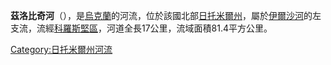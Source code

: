 '''茲洛比奇河'''（{{lang-uk|Злобич}}），是[[烏克蘭|烏克蘭]]的河流，位於該國北部[[日托米爾州|日托米爾州]]，屬於[[伊爾沙河|伊爾沙河]]的左支流，流經[[科羅斯堅區|科羅斯堅區]]，河道全長17公里，流域面積81.4平方公里。

{{DEFAULTSORT:Злобич}}
[[Category:日托米爾州河流|Category:日托米爾州河流]]


{{Ukraine-river-stub}}